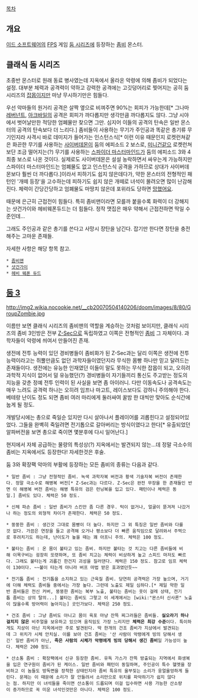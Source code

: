 [[목차]]

== 개요 ==
[[이드 소프트웨어]]의 [[FPS]] 게임 [[둠 시리즈]]에 등장하는 [[좀비/게임|좀비]] 몬스터.

== 클래식 둠 시리즈 ==
초중반 몬스터로 원래 동료 병사였는데 지옥에서 올라온 악령에 의해 좀비가 되었다는 설정. 대부분 체력과 공격력이 약하고 강력한 공격에는 고깃덩어리로 찢어지는 공히 둠 시리즈의 [[잡몹]]이지만 마냥 무시하기만은 힘들다.

우선 악마들의 원거리 공격은 살짝 옆으로 비껴주면 90%는 회피가 가능한데[* 그나마 [[레버넌트]], [[아크바일]]의 공격은 회피가 까다롭지만 생각만큼 까다롭지도 않다. 그냥 시야에서 벗어날만한 적당한 엄폐물만 찾으면 그만. 심지어 이들의 공격의 탄속은 일반 몬스터의 공격의 탄속보다 더 느리다.] 좀비들이 사용하는 무기가 주인공과 똑같은 총기류 무기인지라 사격시 바로 데미지가 들어가는 인스턴스식[* 이런 이유 때문인지 로켓런쳐같은 화끈한 무기를 사용하는 [[사이버데몬]]이 둠의 에피소드 2 보스로, [[미니건]]같으 로켓런쳐보단 조금 떨어지는(?) 무기를 사용하는 [[스파이더 마스터마인드]]가 둠의 에피소드 3와 4 최종 보스로 나온 것이다. 실제로도 사이버데몬은 설설 농락하면서 싸우는게 가능하지만 스파이더 마스터마인드는 엄폐물도 없고 인스턴스식 공격을 가하므로 상대가 사이버데몬보다 훨씬 더 까다롭다.]이라서 피하기도 쉽지 않은데다가, 약한 몬스터의 전형적인 패턴인 '개떼 등장'을 고수하는데 피하기도 쉽지 않은 개떼로 녀석이 몰려오면 많이 난감해진다. 체력이 간당간당하고 엄폐물도 마땅치 않은데 포위라도 당하면 [[망했어요]].

때문에 은근히 근접전이 힘들다. 특히 좀비맨이라면 모를까 붙을수록 화력이 더 강해지는 샷건가이와 헤비웨폰듀드는 더 힘들다. 정작 맷집은 매우 약해서 근접전하면 딱일 수준인데...

그래도 주인공과 같은 총기를 쓴다고 사망시 장탄을 남긴다. 잡기만 한다면 장탄을 충전해주는 고마운 존재들.

자세한 사항은 해당 항목 참고.

 * [[좀비맨]]
 * [[샷건가이]]
 * [[헤비 웨폰 듀드]]

== [[둠 3]] ==
http://img2.wikia.nocookie.net/__cb20070504140206/doom/images/8/80/GroupZombie.jpg

이름만 보면 클래식 시리즈의 좀비맨의 역할을 계승하는 것처럼 보이지만, 클래식 시리즈의 좀비 3인방은 전부 [[Z-Sec]]으로 독립하였고 이쪽은 전형적인 [[좀비]] 그 자체이다. 과학자들이 악령에 씌여서 만들어진 존재.

생전에 전투 능력이 있던 경비병들이 좀비화가 된 Z-Sec과는 달리 이쪽은 생전에 전투 능력이라고는 쥐뿔만큼도 없던 과학자들이였던지라 무식한 몸빵 하나만 믿고 달려드는 존재들이다. 생전에는 유능한 인재였던 이들이 말도 못하는 무식한 잡몹이 되고, 오히려 과학적 지식이 없어서 덜 유능했던(?) 경비병들이 자기들끼리 통신도 주고받는 정도의 지능을 갖춘 정예 전투 인력이 된 사실을 보면 좀 아이러니. 다만 이동속도나 공격속도는 매우 느려도 공격력 하나는 오히려 임프나 마고트, 레이스보다도 강하니 주의해야 한다. 베테랑 난이도 정도 되면 좀비 여러 마리에게 둘러싸여 꿀밤 한 대씩만 맞아도 순식간에 눕게 될 정도.

개발당시에는 총으로 죽일순 있지만 다시 살아나서 플레이어를 괴롭힌다고 설정되어있었다. 그들을 완벽히 죽일려면 전기톱으로 갈아버리는 방식이였다고 한다[* 유출되었던 알파버전을 보면 총으로 죽이면 몇분후에 다시 일어난다.]

현지에서 자체 공급하는 물량의 특성상(?) 지옥에서는 발견되지 않는...데 정말 극소수의 좀비는 지옥에서도 등장한다! 자세한것은 후술.

둠 3와 확장팩 악마의 부활에 등장하는 모든 좀비의 종류는 다음과 같다.

 * 일반 좀비 : 그냥 전형적인 좀비. 녹색 과학자복 버전과 황색 기술자복 버전이 존재한다. 정말 극소수로 해병복 버전[* Z-Sec과는 다르다. Z-Sec은 완전 무장을 한 존재들인 반면 이 해병복 버전 좀비는 해병 특유의 검은 런닝복을 입고 있다. 패턴이나 체력은 동일.] 좀비도 있다. 체력은 50 정도.

 * 신체 파손 좀비 : 일반 좀비가 스킨만 좀 다른 경우. 턱이 없거나, 얼굴이 뜯겨져 나갔거나 하는 정도의 외형적 차이가 존재한다. 체력은 50 정도.

 * 뚱뚱한 좀비 : 생긴것 그대로 몸빵이 더 높다. 하지만 그 외 특징은 일반 좀비와 다를것 없다. 가끔은 연장을 들고 공격해 오거나 평소보다 더 빠른 움직임으로 달려와서 주먹으로 후려치기도 하는데, 난이도가 높을 때는 꽤 아프니 주의. 체력은 100 정도.

 * 불타는 좀비 : 온 몸이 불타고 있는 좀비. 하지만 불타는 것 치고는 다른 좀비들에 비해 이목구비는 굉장히 또렷하며, 또 좀비 치고는 체력이 비상하게 높고 스피드 마저도 빠르다. 그래도 불타는게 괴롭긴 한건지 괴성을 질러댄다. 체력은 150 정도. 참고로 임프 체력이 130이다. ~~불이 타는게 아니라 버프 마법 받은 효과였던듯~~

 * 전기톱 좀비 : 전기톱을 소지하고 있는 근육질 좀비. 당연히 공격력은 가장 높으며, 거기에 더해 체력도 좀비들 중에서는 가장 높다. 그런데 노출도 제일 심하다.[* 제일 약한 일반 좀비들은 전신 커버, 뚱뚱한 좀비는 복부 노출, 불타는 좀비는 옷이 걸레 상태, 전기톱 좀비는 상의 탈의...] 불타는 좀비도 그렇고 이 세계에서는 [wiki:"몬스터 신사론" 노출이 많을수록 방어력이 높아지는] 곳인가보다. 체력은 250 정도.

 * 건조 좀비 : 그냥 좀비도 아니고 몸이 육포 마냥 잔뜩 찌그러들은 좀비들. '''실오라기 하나 걸치지 않은''' 비주얼을 보유하고 있으며 움직임도 가장 느리지만 '''체력은 최강 수준'''이다. 특이하게도 지상이 아닌 지옥에서만 주로 발견된다. 딱 한개의 건조 좀비가 지상에서 발견되는데 그 위치가 시체 안치실. 이를 보아 건조 좀비는 '산 사람이 악령에게 빙의 당해서 생긴' 일반 좀비가 아닌, '''죽은 사람의 시체가 악령에게 빙의 당해서 생긴 좀비'''일 가능성이 높다. 체력은 200 정도.

 * 산소통 좀비 : 확장팩에서 신규 등장한 좀비. 유독 가스가 잔뜩 방출되는 지역에서 화생복을 입은 연구원이 좀비가 된 케이스. 일반 좀비와 패턴이 동일하며, 주인공이 특수 헬멧을 장비하고 이 놈들도 방독면을 장착한 상태인지라 좀비 특유의 울부짖는 소리가 웅얼울엉하게 들린다. 문제는 이 때문에 소리가 잘 안들려서 소리만으로 위치를 파악하기가 쉽지 않다는 점. 하지만 이 녀석들을 죽이면 산소통이 드롭되며 이걸 입수하면 사용 가능한 산소량이 증가하므로 꼭 미운 녀석인것만은 아니다. 체력은 100 정도.
